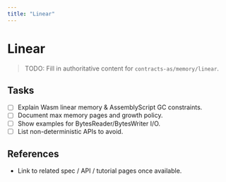 ```yaml
---
title: "Linear"
---
```


# Linear

> TODO: Fill in authoritative content for `contracts-as/memory/linear`.

## Tasks
- [ ] Explain Wasm linear memory & AssemblyScript GC constraints.
- [ ] Document max memory pages and growth policy.
- [ ] Show examples for BytesReader/BytesWriter I/O.
- [ ] List non-deterministic APIs to avoid.

## References
- Link to related spec / API / tutorial pages once available.
